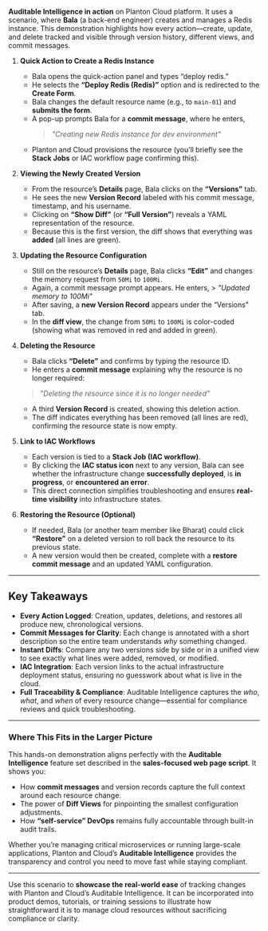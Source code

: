 **Auditable Intelligence in action** on Planton Cloud platform. It uses a scenario, where **Bala** (a back-end engineer) creates and manages a Redis instance. This demonstration highlights how every action—create, update, and delete tracked and visible through version history, different views, and commit messages.

1. **Quick Action to Create a Redis Instance**  
   - Bala opens the quick-action panel and types “deploy redis.”  
   - He selects the **“Deploy Redis (Redis)”** option and is redirected to the **Create Form**.  
   - Bala changes the default resource name (e.g., to `main-01`) and **submits the form**.  
   - A pop-up prompts Bala for a **commit message**, where he enters,  
     > *"Creating new Redis instance for dev environment"*  
   - Planton and Cloud provisions the resource (you’ll briefly see the **Stack Jobs** or IAC workflow page confirming this).  

2. **Viewing the Newly Created Version**  
   - From the resource’s **Details** page, Bala clicks on the **“Versions”** tab.  
   - He sees the new **Version Record** labeled with his commit message, timestamp, and his username.  
   - Clicking on **“Show Diff”** (or **“Full Version”**) reveals a YAML representation of the resource.  
   - Because this is the first version, the diff shows that everything was **added** (all lines are green).  

3. **Updating the Resource Configuration**  
   - Still on the resource’s **Details** page, Bala clicks **“Edit”** and changes the memory request from `50Mi` to `100Mi`.  
   - Again, a commit message prompt appears. He enters,  > *"Updated memory to 100Mi"*  
   - After saving, a **new Version Record** appears under the “Versions” tab.  
   - In the **diff view**, the change from `50Mi` to `100Mi` is color-coded (showing what was removed in red and added in green).  

4. **Deleting the Resource**  
   - Bala clicks **“Delete”** and confirms by typing the resource ID.  
   - He enters a **commit message** explaining why the resource is no longer required:  
   > *"Deleting the resource since it is no longer needed"*  
   - A third **Version Record** is created, showing this deletion action.  
   - The diff indicates everything has been removed (all lines are red), confirming the resource state is now empty.

5. **Link to IAC Workflows**  
   - Each version is tied to a **Stack Job (IAC workflow)**.  
   - By clicking the **IAC status icon** next to any version, Bala can see whether the infrastructure change **successfully deployed**, is **in progress**, or **encountered an error**.  
   - This direct connection simplifies troubleshooting and ensures **real-time visibility** into infrastructure states.

6. **Restoring the Resource (Optional)**  
   - If needed, Bala (or another team member like Bharat) could click **“Restore”** on a deleted version to roll back the resource to its previous state.  
   - A new version would then be created, complete with a **restore commit message** and an updated YAML configuration.

---

## Key Takeaways

- **Every Action Logged**: Creation, updates, deletions, and restores all produce new, chronological versions.  
- **Commit Messages for Clarity**: Each change is annotated with a short description so the entire team understands *why* something changed.  
- **Instant Diffs**: Compare any two versions side by side or in a unified view to see exactly what lines were added, removed, or modified.  
- **IAC Integration**: Each version links to the actual infrastructure deployment status, ensuring no guesswork about what is live in the cloud.  
- **Full Traceability & Compliance**: Auditable Intelligence captures the *who*, *what*, and *when* of every resource change—essential for compliance reviews and quick troubleshooting.

---

### Where This Fits in the Larger Picture

This hands-on demonstration aligns perfectly with the **Auditable Intelligence** feature set described in the **sales-focused web page script**. It shows you:

- How **commit messages** and version records capture the full context around each resource change.  
- The power of **Diff Views** for pinpointing the smallest configuration adjustments.  
- How **“self-service” DevOps** remains fully accountable through built-in audit trails.  

Whether you’re managing critical microservices or running large-scale applications, Planton and Cloud’s **Auditable Intelligence** provides the transparency and control you need to move fast while staying compliant.

---

Use this scenario to **showcase the real-world ease** of tracking changes with Planton and Cloud’s Auditable Intelligence. It can be incorporated into product demos, tutorials, or training sessions to illustrate how straightforward it is to manage cloud resources without sacrificing compliance or clarity.